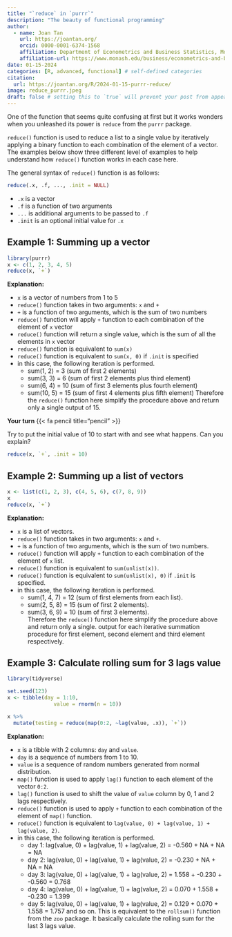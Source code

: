 ```yaml
---
title: "`reduce` in `purrr`"
description: "The beauty of functional programming"
author:
  - name: Joan Tan
    url: https://joantan.org/
    orcid: 0000-0001-6374-1568
    affiliation: Department of Econometrics and Business Statistics, Monash University/ NAB 
    affiliation-url: https://www.monash.edu/business/econometrics-and-business-statistics/
date: 01-15-2024
categories: [R, advanced, functional] # self-defined categories
citation: 
  url: https://joantan.org/R/2024-01-15-purrr-reduce/ 
image: reduce_purrr.jpeg
draft: false # setting this to `true` will prevent your post from appearing on your listing page until you're ready!
---
```


One of the function that seems quite confusing at first but it works wonders when you unleashed its power is `reduce` from the `purrr` package.

`reduce()` function is used to reduce a list to a single value by iteratively applying a binary function to each combination of the element of a vector. The examples below show three different level of examples to help understand how `reduce()` function works in each case here.

The general syntax of `reduce()` function is as follows:

```r
reduce(.x, .f, ..., .init = NULL)
```

-   `.x` is a vector
-   `.f` is a function of two arguments
-   `...` is additional arguments to be passed to `.f`
-   `.init` is an optional initial value for `.x`

## Example 1: Summing up a vector

```r
library(purrr)
x <- c(1, 2, 3, 4, 5)
reduce(x, `+`)
```

**Explanation:**

-   `x` is a vector of numbers from 1 to 5
-   `reduce()` function takes in two arguments: `x` and `+`
-   `+` is a function of two arguments, which is the sum of two numbers
-   `reduce()` function will apply `+` function to each combination of the element of `x` vector
-   `reduce()` function will return a single value, which is the sum of all the elements in `x` vector
-   `reduce()` function is equivalent to `sum(x)`
-   `reduce()` function is equivalent to `sum(x, 0)` if `.init` is specified
-   in this case, the following iteration is performed.
    -   sum(1, 2) = 3 (sum of first 2 elements)
    -   sum(3, 3) = 6 (sum of first 2 elements plus third element)
    -   sum(6, 4) = 10 (sum of first 3 elements plus fourth element)
    -   sum(10, 5) = 15 (sum of first 4 elements plus fifth element) Therefore the `reduce()` function here simplify the procedure above and return only a single output of 15.

**Your turn** {{< fa pencil title="pencil" >}}

Try to put the initial value of 10 to start with and see what happens. Can you explain?

```r
reduce(x, `+`, .init = 10)
```

## Example 2: Summing up a list of vectors

```r
x <- list(c(1, 2, 3), c(4, 5, 6), c(7, 8, 9))
x
reduce(x, `+`)
```

**Explanation:**

-   `x` is a list of vectors.\
-   `reduce()` function takes in two arguments: `x` and `+`.\
-   `+` is a function of two arguments, which is the sum of two numbers.\
-   `reduce()` function will apply `+` function to each combination of the element of `x` list.\
-   `reduce()` function is equivalent to `sum(unlist(x))`.\
-   `reduce()` function is equivalent to `sum(unlist(x), 0)` if `.init` is specified.\
-   in this case, the following iteration is performed.
    -   sum(1, 4, 7) = 12 (sum of first elements from each list).\
    -   sum(2, 5, 8) = 15 (sum of first 2 elements).\
    -   sum(3, 6, 9) = 10 (sum of first 3 elements).\
        Therefore the `reduce()` function here simplify the procedure above and return only a single. output for each iterative summation procedure for first element, second element and third element respectively.

## Example 3: Calculate rolling sum for 3 lags value

```r
library(tidyverse)
```

```r
set.seed(123)
x <- tibble(day = 1:10, 
               value = rnorm(n = 10))

x %>% 
  mutate(testing = reduce(map(0:2, ~lag(value, .x)), `+`)) 
```

**Explanation:**

-   `x` is a tibble with 2 columns: `day` and `value`.
-   `day` is a sequence of numbers from 1 to 10.
-   `value` is a sequence of random numbers generated from normal distribution.
-   `map()` function is used to apply `lag()` function to each element of the vector `0:2`.
-   `lag()` function is used to shift the value of `value` column by 0, 1 and 2 lags respectively.
-   `reduce()` function is used to apply `+` function to each combination of the element of `map()` function.
-   `reduce()` function is equivalent to `lag(value, 0) + lag(value, 1) + lag(value, 2)`.
-   in this case, the following iteration is performed.
    -   day 1: lag(value, 0) + lag(value, 1) + lag(value, 2) = -0.560 + NA + NA = NA
    -   day 2: lag(value, 0) + lag(value, 1) + lag(value, 2) = -0.230 + NA + NA = NA
    -   day 3: lag(value, 0) + lag(value, 1) + lag(value, 2) = 1.558 + -0.230 + -0.560 = 0.768
    -   day 4: lag(value, 0) + lag(value, 1) + lag(value, 2) = 0.070 + 1.558 + -0.230 = 1.399
    -   day 5: lag(value, 0) + lag(value, 1) + lag(value, 2) = 0.129 + 0.070 + 1.558 = 1.757 and so on. This is equivalent to the `rollsum()` function from the `zoo` package. It basically calculate the rolling sum for the last 3 lags value.
